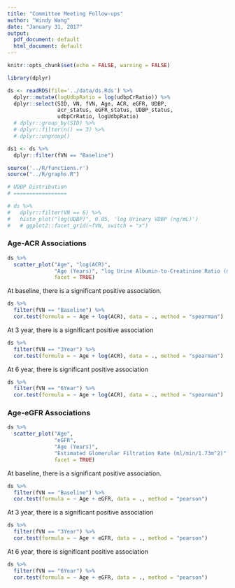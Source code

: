 ```yaml
---
title: "Committee Meeting Follow-ups"
author: "Windy Wang"
date: "January 31, 2017"
output:
  pdf_document: default
  html_document: default
---
```


```r
knitr::opts_chunk$set(echo = FALSE, warning = FALSE)

library(dplyr)

ds <- readRDS(file='../data/ds.Rds') %>% 
  dplyr::mutate(logUdbpRatio = log(udbpCrRatio)) %>% 
  dplyr::select(SID, VN, fVN, Age, ACR, eGFR, UDBP,
                acr_status, eGFR_status, UDBP_status, 
                udbpCrRatio, logUdbpRatio)
  # dplyr::group_by(SID) %>% 
  # dplyr::filter(n() == 3) %>% 
  # dplyr::ungroup()

ds1 <- ds %>% 
  dplyr::filter(fVN == "Baseline")

source('../R/functions.r')
source("../R/graphs.R")
```


```r
# UDBP Distribution
# =================

# ds %>% 
#   dplyr::filter(VN == 6) %>% 
#   histo_plot("log(UDBP)", 0.05, 'log Urinary VDBP (ng/mL)')
#   # ggplot2::facet_grid(~fVN, switch = "x")
```

### Age-ACR Associations

```r
ds %>%
  scatter_plot("Age", "log(ACR)",
               "Age (Years)", "log Urine Albumin-to-Creatinine Ratio (mg/mmol)",
               facet = TRUE)
```

At baseline, there is a significant positive association. 
```r
ds %>% 
  filter(fVN == "Baseline") %>% 
  cor.test(formula = ~ Age + log(ACR), data = ., method = "spearman")
```

At 3 year, there is a significant positive association
```r
ds %>% 
  filter(fVN == "3Year") %>% 
  cor.test(formula = ~ Age + log(ACR), data = ., method = "spearman")
```
At 6 year, there is significant positive association
```r
ds %>% 
  filter(fVN == "6Year") %>% 
  cor.test(formula = ~ Age + log(ACR), data = ., method = "spearman")
```

### Age-eGFR Associations

```r
ds %>% 
  scatter_plot("Age", 
               "eGFR",
               "Age (Years)", 
               "Estimated Glomerular Filtration Rate (ml/min/1.73m^2)",
               facet = TRUE)
```

At baseline, there is a significant positive association.
```r
ds %>% 
  filter(fVN == "Baseline") %>% 
  cor.test(formula = ~ Age + eGFR, data = ., method = "pearson")
```

At 3 year, there is a significant positive association
```r
ds %>% 
  filter(fVN == "3Year") %>% 
  cor.test(formula = ~ Age + eGFR, data = ., method = "pearson")
```
At 6 year, there is significant positive association
```r
ds %>% 
  filter(fVN == "6Year") %>% 
  cor.test(formula = ~ Age + eGFR, data = ., method = "pearson")
```
